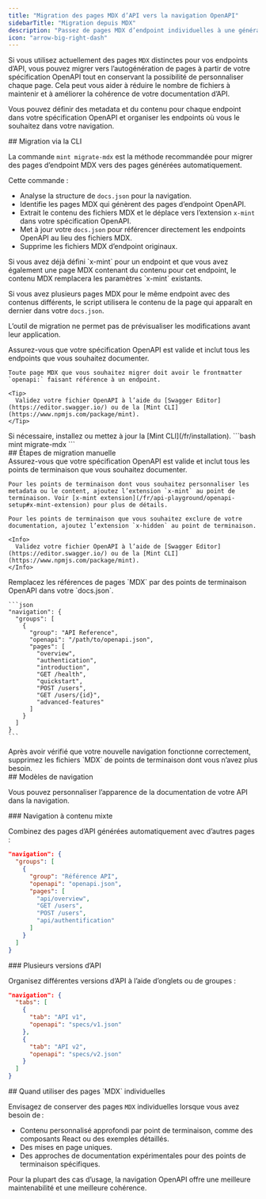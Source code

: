 ```yaml
---
title: "Migration des pages MDX d’API vers la navigation OpenAPI"
sidebarTitle: "Migration depuis MDX"
description: "Passez de pages MDX d’endpoint individuelles à une génération OpenAPI automatisée avec une navigation flexible"
icon: "arrow-big-right-dash"
---
```


Si vous utilisez actuellement des pages `MDX` distinctes pour vos endpoints d’API, vous pouvez migrer vers l’autogénération de pages à partir de votre spécification OpenAPI tout en conservant la possibilité de personnaliser chaque page. Cela peut vous aider à réduire le nombre de fichiers à maintenir et à améliorer la cohérence de votre documentation d’API.

Vous pouvez définir des metadata et du contenu pour chaque endpoint dans votre spécification OpenAPI et organiser les endpoints où vous le souhaitez dans votre navigation.

<div id="cli-migration">
  ## Migration via la CLI
</div>

La commande `mint migrate-mdx` est la méthode recommandée pour migrer des pages d’endpoint MDX vers des pages générées automatiquement.

Cette commande :

* Analyse la structure de `docs.json` pour la navigation.
* Identifie les pages MDX qui génèrent des pages d’endpoint OpenAPI.
* Extrait le contenu des fichiers MDX et le déplace vers l’extension `x-mint` dans votre spécification OpenAPI.
* Met à jour votre `docs.json` pour référencer directement les endpoints OpenAPI au lieu des fichiers MDX.
* Supprime les fichiers MDX d’endpoint originaux.

<Info>
  Si vous avez déjà défini `x-mint` pour un endpoint et que vous avez également une page MDX contenant du contenu pour cet endpoint, le contenu MDX remplacera les paramètres `x-mint` existants.

  Si vous avez plusieurs pages MDX pour le même endpoint avec des contenus différents, le script utilisera le contenu de la page qui apparaît en dernier dans votre `docs.json`.

  L’outil de migration ne permet pas de prévisualiser les modifications avant leur application.
</Info>

<Steps>
  <Step title="Préparez votre spécification OpenAPI.">
    Assurez-vous que votre spécification OpenAPI est valide et inclut tous les endpoints que vous souhaitez documenter.

    Toute page MDX que vous souhaitez migrer doit avoir le frontmatter `openapi:` faisant référence à un endpoint.

    <Tip>
      Validez votre fichier OpenAPI à l’aide du [Swagger Editor](https://editor.swagger.io/) ou de la [Mint CLI](https://www.npmjs.com/package/mint).
    </Tip>
  </Step>

  <Step title="Installez la Mint CLI">
    Si nécessaire, installez ou mettez à jour la [Mint CLI](/fr/installation).
  </Step>

  <Step title="Exécutez la commande de migration.">
    ```bash
    mint migrate-mdx
    ```
  </Step>
</Steps>

<div id="manual-migration-steps">
  ## Étapes de migration manuelle
</div>

<Steps>
  <Step title="Préparez votre spécification OpenAPI.">
    Assurez-vous que votre spécification OpenAPI est valide et inclut tous les points de terminaison que vous souhaitez documenter.

    Pour les points de terminaison dont vous souhaitez personnaliser les metadata ou le content, ajoutez l’extension `x-mint` au point de terminaison. Voir [x-mint extension](/fr/api-playground/openapi-setup#x-mint-extension) pour plus de détails.

    Pour les points de terminaison que vous souhaitez exclure de votre documentation, ajoutez l’extension `x-hidden` au point de terminaison.

    <Info>
      Validez votre fichier OpenAPI à l’aide de [Swagger Editor](https://editor.swagger.io/) ou de la [Mint CLI](https://www.npmjs.com/package/mint).
    </Info>
  </Step>

  <Step title="Mettez à jour votre structure de navigation.">
    Remplacez les références de pages `MDX` par des points de terminaison OpenAPI dans votre `docs.json`.

    ```json
    "navigation": {
      "groups": [
        {
          "group": "API Reference",
          "openapi": "/path/to/openapi.json",
          "pages": [
            "overview",
            "authentication",
            "introduction",
            "GET /health",
            "quickstart", 
            "POST /users",
            "GET /users/{id}",
            "advanced-features"
          ]
        }
      ]
    }
    ```
  </Step>

  <Step title="Supprimez les anciens fichiers MDX.">
    Après avoir vérifié que votre nouvelle navigation fonctionne correctement, supprimez les fichiers `MDX` de points de terminaison dont vous n’avez plus besoin.
  </Step>
</Steps>

<div id="navigation-patterns">
  ## Modèles de navigation
</div>

Vous pouvez personnaliser l’apparence de la documentation de votre API dans la navigation.

<div id="mixed-content-navigation">
  ### Navigation à contenu mixte
</div>

Combinez des pages d’API générées automatiquement avec d’autres pages :

```json
"navigation": {
  "groups": [
    {
      "group": "Référence API",
      "openapi": "openapi.json",
      "pages": [
        "api/overview",
        "GET /users",
        "POST /users", 
        "api/authentification"
      ]
    }
  ]
}
```

<div id="multiple-api-versions">
  ### Plusieurs versions d’API
</div>

Organisez différentes versions d’API à l’aide d’onglets ou de groupes :

```json
"navigation": {
  "tabs": [
    {
      "tab": "API v1",
      "openapi": "specs/v1.json"
    },
    {
      "tab": "API v2", 
      "openapi": "specs/v2.json"
    }
  ]
}
```

<div id="when-to-use-individual-mdx-pages">
  ## Quand utiliser des pages `MDX` individuelles
</div>

Envisagez de conserver des pages `MDX` individuelles lorsque vous avez besoin de :

* Contenu personnalisé approfondi par point de terminaison, comme des composants React ou des exemples détaillés.
* Des mises en page uniques.
* Des approches de documentation expérimentales pour des points de terminaison spécifiques.

Pour la plupart des cas d’usage, la navigation OpenAPI offre une meilleure maintenabilité et une meilleure cohérence.
